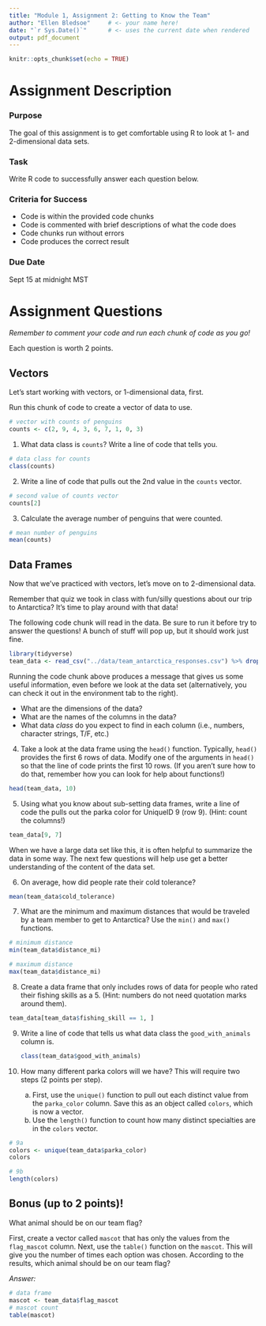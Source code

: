 ```yaml
---
title: "Module 1, Assignment 2: Getting to Know the Team"
author: "Ellen Bledsoe"     # <- your name here!
date: "`r Sys.Date()`"      # <- uses the current date when rendered
output: pdf_document
---
```


```r
knitr::opts_chunk$set(echo = TRUE)
```

# Assignment Description

### Purpose

The goal of this assignment is to get comfortable using R to look at 1- and 2-dimensional data sets.

### Task

Write R code to successfully answer each question below.

### Criteria for Success

-   Code is within the provided code chunks
-   Code is commented with brief descriptions of what the code does
-   Code chunks run without errors
-   Code produces the correct result

### Due Date

Sept 15 at midnight MST

# Assignment Questions

*Remember to comment your code and run each chunk of code as you go!*

Each question is worth 2 points.

## Vectors

Let's start working with vectors, or 1-dimensional data, first.

Run this chunk of code to create a vector of data to use.

```r
# vector with counts of penguins
counts <- c(2, 9, 4, 3, 6, 7, 1, 0, 3)
```

1.  What data class is `counts`? Write a line of code that tells you.

```r
# data class for counts
class(counts)
```

2.  Write a line of code that pulls out the 2nd value in the `counts` vector.

```r
# second value of counts vector
counts[2]
```

3.  Calculate the average number of penguins that were counted.

```r
# mean number of penguins
mean(counts)
```

## Data Frames

Now that we've practiced with vectors, let's move on to 2-dimensional data.

Remember that quiz we took in class with fun/silly questions about our trip to Antarctica? It's time to play around with that data!

The following code chunk will read in the data. Be sure to run it before try to answer the questions! A bunch of stuff will pop up, but it should work just fine.

```r
library(tidyverse)
team_data <- read_csv("../data/team_antarctica_responses.csv") %>% drop_na()
```

Running the code chunk above produces a message that gives us some useful information, even before we look at the data set (alternatively, you can check it out in the environment tab to the right).

-   What are the dimensions of the data?
-   What are the names of the columns in the data?
-   What data *class* do you expect to find in each column (i.e., numbers, character strings, T/F, etc.)

4.  Take a look at the data frame using the `head()` function. Typically, `head()` provides the first 6 rows of data. Modify one of the arguments in `head()` so that the line of code prints the first 10 rows. (If you aren't sure how to do that, remember how you can look for help about functions!)

```r
head(team_data, 10)
```

5.  Using what you know about sub-setting data frames, write a line of code the pulls out the parka color for UniqueID 9 (row 9). (Hint: count the columns!)

```r
team_data[9, 7]
```

When we have a large data set like this, it is often helpful to summarize the data in some way. The next few questions will help use get a better understanding of the content of the data set.

6.  On average, how did people rate their cold tolerance?

```r
mean(team_data$cold_tolerance)
```

7.  What are the minimum and maximum distances that would be traveled by a team member to get to Antarctica? Use the `min()` and `max()` functions.

```r
# minimum distance
min(team_data$distance_mi)

# maximum distance
max(team_data$distance_mi)
```

8.  Create a data frame that only includes rows of data for people who rated their fishing skills as a 5. (Hint: numbers do not need quotation marks around them).

```r
team_data[team_data$fishing_skill == 1, ]
```

9.  Write a line of code that tells us what data class the `good_with_animals` column is.

    ```r
    class(team_data$good_with_animals)
    ```

10. How many different parka colors will we have? This will require two steps (2 points per step).

    a.  First, use the `unique()` function to pull out each distinct value from the `parka_color` column. Save this as an object called `colors`, which is now a vector.
    b.  Use the `length()` function to count how many distinct specialties are in the `colors` vector.

```r
# 9a
colors <- unique(team_data$parka_color)
colors

# 9b
length(colors)
```

## Bonus (up to 2 points)!

What animal should be on our team flag?

First, create a vector called `mascot` that has only the values from the `flag_mascot` column. Next, use the `table()` function on the `mascot`. This will give you the number of times each option was chosen. According to the results, which animal should be on our team flag?

*Answer:*

```r
# data frame
mascot <- team_data$flag_mascot
# mascot count
table(mascot)
```
